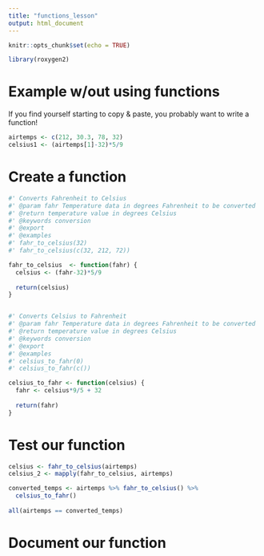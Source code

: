 ```yaml
---
title: "functions_lesson"
output: html_document
---
```


```r
knitr::opts_chunk$set(echo = TRUE)
```

```r
library(roxygen2)
```

# Example w/out using functions
If you find yourself starting to copy & paste, you probably want to write a function! 
```r
airtemps <- c(212, 30.3, 78, 32)
celsius1 <- (airtemps[1]-32)*5/9
```

# Create a function
```r

#' Converts Fahrenheit to Celsius 
#' @param fahr Temperature data in degrees Fahrenheit to be converted
#' @return temperature value in degrees Celsius
#' @keywords conversion
#' @export
#' @examples
#' fahr_to_celsius(32)
#' fahr_to_celsius(c(32, 212, 72))

fahr_to_celsius  <- function(fahr) {
  celsius <- (fahr-32)*5/9
  
  return(celsius)
}


#' Converts Celsius to Fahrenheit 
#' @param fahr Temperature data in degrees Fahrenheit to be converted
#' @return temperature value in degrees Celsius
#' @keywords conversion
#' @export
#' @examples
#' celsius_to_fahr(0)
#' celsius_to_fahr(c())

celsius_to_fahr <- function(celsius) {
  fahr <- celsius*9/5 + 32
  
  return(fahr)
}
```


# Test our function
```r

celsius <- fahr_to_celsius(airtemps)
celsius_2 <- mapply(fahr_to_celsius, airtemps)

converted_temps <- airtemps %>% fahr_to_celsius() %>% 
  celsius_to_fahr() 
  
all(airtemps == converted_temps)

```


# Document our function

